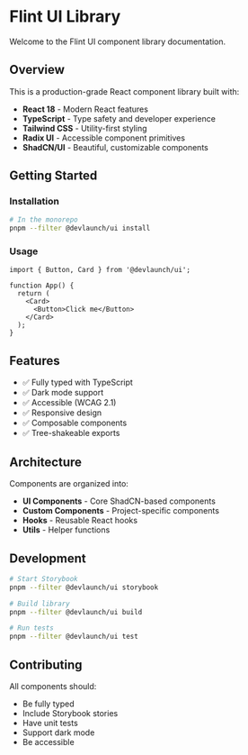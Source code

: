 
<Meta title="Introduction" />

# Flint UI Library

Welcome to the Flint UI component library documentation.

## Overview

This is a production-grade React component library built with:

- **React 18** - Modern React features
- **TypeScript** - Type safety and developer experience
- **Tailwind CSS** - Utility-first styling
- **Radix UI** - Accessible component primitives
- **ShadCN/UI** - Beautiful, customizable components

## Getting Started

### Installation

```bash
# In the monorepo
pnpm --filter @devlaunch/ui install
```

### Usage

```tsx
import { Button, Card } from '@devlaunch/ui';

function App() {
  return (
    <Card>
      <Button>Click me</Button>
    </Card>
  );
}
```

## Features

- ✅ Fully typed with TypeScript
- ✅ Dark mode support
- ✅ Accessible (WCAG 2.1)
- ✅ Responsive design
- ✅ Composable components
- ✅ Tree-shakeable exports

## Architecture

Components are organized into:

- **UI Components** - Core ShadCN-based components
- **Custom Components** - Project-specific components
- **Hooks** - Reusable React hooks
- **Utils** - Helper functions

## Development

```bash
# Start Storybook
pnpm --filter @devlaunch/ui storybook

# Build library
pnpm --filter @devlaunch/ui build

# Run tests
pnpm --filter @devlaunch/ui test
```

## Contributing

All components should:
- Be fully typed
- Include Storybook stories
- Have unit tests
- Support dark mode
- Be accessible
